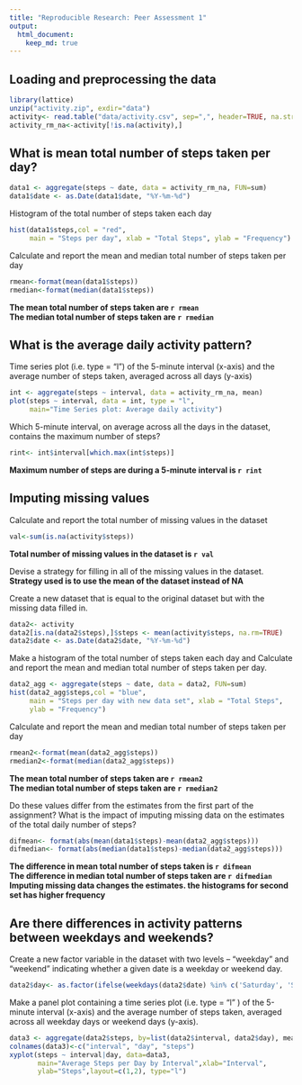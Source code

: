 ```yaml
---
title: "Reproducible Research: Peer Assessment 1"
output: 
  html_document:
    keep_md: true
---
```



## Loading and preprocessing the data
```r
library(lattice)
unzip("activity.zip", exdir="data")
activity<- read.table("data/activity.csv", sep=",", header=TRUE, na.strings="NA")
activity_rm_na<-activity[!is.na(activity),]
```

## What is mean total number of steps taken per day?
```r
data1 <- aggregate(steps ~ date, data = activity_rm_na, FUN=sum)
data1$date <- as.Date(data1$date, "%Y-%m-%d")
```
Histogram of the total number of steps taken each day
```r
hist(data1$steps,col = "red", 
     main = "Steps per day", xlab = "Total Steps", ylab = "Frequency")
```

Calculate and report the mean and median total number of steps taken per day
```r
rmean<-format(mean(data1$steps))
rmedian<-format(median(data1$steps))
```
**The mean total number of steps taken are `r rmean`**  
**The median total number of steps taken are `r rmedian`**

## What is the average daily activity pattern?
Time series plot (i.e. type = "l") of the 5-minute interval (x-axis) 
and the average number of steps taken, averaged across all days (y-axis)
```r
int <- aggregate(steps ~ interval, data = activity_rm_na, mean)
plot(steps ~ interval, data = int, type = "l",
     main="Time Series plot: Average daily activity")
```

Which 5-minute interval, on average across all the days in the dataset, contains the maximum number of steps?
```r
rint<- int$interval[which.max(int$steps)]
```
**Maximum number of steps are during a 5-minute interval is `r rint`**

## Imputing missing values
Calculate and report the total number of missing values in the dataset 
```r
val<-sum(is.na(activity$steps))
```
**Total number of missing values in the dataset is `r val`**


Devise a strategy for filling in all of the missing values in the dataset.  
**Strategy used is to use the mean of the dataset instead of NA**


Create a new dataset that is equal to the original dataset but with the missing data filled in.
```r
data2<- activity
data2[is.na(data2$steps),]$steps <- mean(activity$steps, na.rm=TRUE)
data2$date <- as.Date(data2$date, "%Y-%m-%d")
```

Make a histogram of the total number of steps taken each day and Calculate and report the mean and median total number of steps taken per day. 
```r
data2_agg <- aggregate(steps ~ date, data = data2, FUN=sum)
hist(data2_agg$steps,col = "blue", 
     main = "Steps per day with new data set", xlab = "Total Steps", 
     ylab = "Frequency")
```    

Calculate and report the mean and median total number of steps taken per day
```r
rmean2<-format(mean(data2_agg$steps))
rmedian2<-format(median(data2_agg$steps))
```
**The mean total number of steps taken are `r rmean2`**  
**The median total number of steps taken are `r rmedian2`**

Do these values differ from the estimates from the first part of the assignment? What is the impact of imputing missing data on the estimates of the total daily number of steps?
```r
difmean<- format(abs(mean(data1$steps)-mean(data2_agg$steps)))
difmedian<- format(abs(median(data1$steps)-median(data2_agg$steps)))
```
**The difference in mean total number of steps taken is `r difmean`**  
**The difference in median total number of steps taken are `r difmedian`**  
**Imputing missing data changes the estimates. the histograms for second set has higher frequency**

## Are there differences in activity patterns between weekdays and weekends?
Create a new factor variable in the dataset with two levels -- "weekday" and "weekend" indicating whether a given date is a weekday or weekend day.
```r
data2$day<- as.factor(ifelse(weekdays(data2$date) %in% c('Saturday', 'Sunday'),"weekend","weekday"))
```

Make a panel plot containing a time series plot (i.e.  type = "l" ) of the 5-minute interval (x-axis) and the average number of steps taken, averaged across all weekday days or weekend days (y-axis).
```r
data3 <- aggregate(data2$steps, by=list(data2$interval, data2$day), mean)
colnames(data3)<-c("interval", "day", "steps")
xyplot(steps ~ interval|day, data=data3, 
       main="Average Steps per Day by Interval",xlab="Interval", 
       ylab="Steps",layout=c(1,2), type="l")
```